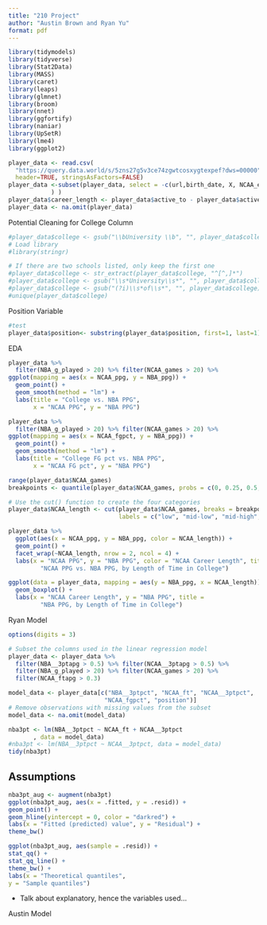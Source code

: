 ```yaml
---
title: "210 Project"
author: "Austin Brown and Ryan Yu"
format: pdf
---
```

```r
library(tidymodels)
library(tidyverse)
library(Stat2Data)
library(MASS)
library(caret)
library(leaps)
library(glmnet)
library(broom)
library(nnet)
library(ggfortify)
library(naniar)
library(UpSetR)
library(lme4)
library(ggplot2)
```

```r
player_data <- read.csv(
  "https://query.data.world/s/5zns27g5v3ce74zgwtcosxygtexpef?dws=00000", 
  header=TRUE, stringsAsFactors=FALSE)
player_data <-subset(player_data, select = -c(url,birth_date, X, NCAA_efgpct
            ) )
player_data$career_length <- player_data$active_to - player_data$active_from
player_data <- na.omit(player_data)
```


Potential Cleaning for College Column
```r
#player_data$college <- gsub("\\bUniversity \\b", "", player_data$college)
# Load library
#library(stringr)

# If there are two schools listed, only keep the first one
#player_data$college <- str_extract(player_data$college, "^[^,]*")
#player_data$college <- gsub("\\s*University\\s*", "", player_data$college)
#player_data$college <- gsub("(?i)\\s*of\\s*", "", player_data$college)
#unique(player_data$college)
```

Position Variable
```r
#test
player_data$position<- substring(player_data$position, first=1, last=1)

```

EDA
```r
player_data %>%
  filter(NBA_g_played > 20) %>% filter(NCAA_games > 20) %>%
ggplot(mapping = aes(x = NCAA_ppg, y = NBA_ppg)) +
  geom_point() +
  geom_smooth(method = "lm") + 
  labs(title = "College vs. NBA PPG", 
       x = "NCAA PPG", y = "NBA PPG")
```
```r
player_data %>%
  filter(NBA_g_played > 20) %>% filter(NCAA_games > 20) %>%
ggplot(mapping = aes(x = NCAA_fgpct, y = NBA_ppg)) +
  geom_point() +
  geom_smooth(method = "lm") + 
  labs(title = "College FG pct vs. NBA PPG", 
       x = "NCAA FG pct", y = "NBA PPG")
```
```r
range(player_data$NCAA_games)
breakpoints <- quantile(player_data$NCAA_games, probs = c(0, 0.25, 0.5, 0.75, 1))

# Use the cut() function to create the four categories
player_data$NCAA_length <- cut(player_data$NCAA_games, breaks = breakpoints, 
                               labels = c("low", "mid-low", "mid-high", "high"))

```

```r
player_data %>% 
  ggplot(aes(x = NCAA_ppg, y = NBA_ppg, color = NCAA_length)) +
  geom_point() +
  facet_wrap(~NCAA_length, nrow = 2, ncol = 4) +
  labs(x = "NCAA PPG", y = "NBA PPG", color = "NCAA Career Length", title = 
         "NCAA PPG vs. NBA PPG, by Length of Time in College")
```
```r
ggplot(data = player_data, mapping = aes(y = NBA_ppg, x = NCAA_length)) +
  geom_boxplot() +
  labs(x = "NCAA Career Length", y = "NBA PPG", title = 
         "NBA PPG, by Length of Time in College")
```


Ryan Model
```r
options(digits = 3)

# Subset the columns used in the linear regression model
player_data <- player_data %>%
  filter(NBA__3ptapg > 0.5) %>% filter(NCAA__3ptapg > 0.5) %>%
  filter(NBA_g_played > 20) %>% filter(NCAA_games > 20) %>% 
  filter(NCAA_ftapg > 0.3) 

model_data <- player_data[c("NBA__3ptpct", "NCAA_ft", "NCAA__3ptpct", 
                           "NCAA_fgpct", "position")] 
# Remove observations with missing values from the subset
model_data <- na.omit(model_data)

nba3pt <- lm(NBA__3ptpct ~ NCAA_ft + NCAA__3ptpct  
       , data = model_data)
#nba3pt <- lm(NBA__3ptpct ~ NCAA__3ptpct, data = model_data)
tidy(nba3pt)

```

## Assumptions
```r
nba3pt_aug <- augment(nba3pt)
ggplot(nba3pt_aug, aes(x = .fitted, y = .resid)) +
geom_point() +
geom_hline(yintercept = 0, color = "darkred") +
labs(x = "Fitted (predicted) value", y = "Residual") +
theme_bw()
```
```r
ggplot(nba3pt_aug, aes(sample = .resid)) +
stat_qq() +
stat_qq_line() +
theme_bw() +
labs(x = "Theoretical quantiles",
y = "Sample quantiles")
```
- Talk about explanatory, hence the variables used...


Austin Model
```r
```

